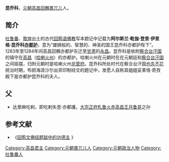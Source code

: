 '''昆乔科'''，[[元朝|元朝]][[高昌回鶻|高昌回鶻]][[畏兀儿|畏兀儿]]人。
==简介==
[[吐鲁番|吐鲁番]]、[[敦煌|敦煌]]出土的古代[[回鹘语|回鹘语]][[佛教|佛教]]写本题记中记载为'''阿尔斯兰·毗伽·登里·伊里格·昆乔科[[亦都护|亦都护]]'''，意为“雄狮般的、智慧的、神圣的国王昆乔科亦都护陛下”。1283年至1284年间高昌回鶻亦都护东迁至[[甘肃|甘肃]]的[[永昌|永昌]]。昆乔科是依附[[察合台汗国|察合台汗国]]的镇守在[[高昌|高昌]]（[[火州|哈喇火州]]）的亦都护。哈喇火州在元朝时在在元朝廷和[[察合台汗国|察合台汗国]]之间摇摆，归附元朝时是哈喇火州[[总管府|总管府]]。昆乔科所处时代在察合台汗国[[也先不花|也先不花]]统治时期，布颜海涯沙尔出资印制经文的题记中，发愿人自称其姐姐妥莱恪·奇孜殿下是亦都护昆乔科的夫人。
==父==
*达里麻吃剌，即吃剌失思·亦都護。[[大宗正府|大宗正府]][[札鲁火赤|札鲁火赤]][[高昌王|高昌王]][[月鲁哥|月鲁哥]]之孙
==参考文献==
*《[http://www.zgfxy.cn/ztjj/zgfx/fy/zdeswq2007n/2012/04/05/151734894.html 回鹘文佛经题跋中的功德主] {{Wayback|url=http://www.zgfxy.cn/ztjj/zgfx/fy/zdeswq2007n/2012/04/05/151734894.html |date=20181005154958 }}》

[[Category:高昌君主|Category:高昌君主]]
[[Category:元朝畏兀儿人|Category:元朝畏兀儿人]]
[[Category:元朝政治人物|Category:元朝政治人物]]
[[Category:吐鲁番人|Category:吐鲁番人]]